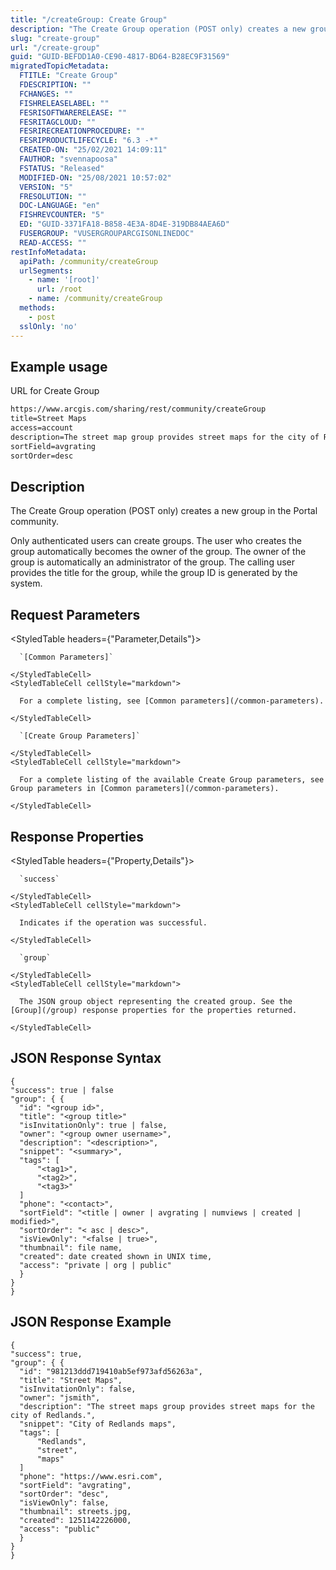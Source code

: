 ```yaml
---
title: "/createGroup: Create Group"
description: "The Create Group operation (POST only) creates a new group in the Portal community."
slug: "create-group"
url: "/create-group"
guid: "GUID-BEFDD1A0-CE90-4817-BD64-B28EC9F31569"
migratedTopicMetadata:
  FTITLE: "Create Group"
  FDESCRIPTION: ""
  FCHANGES: ""
  FISHRELEASELABEL: ""
  FESRISOFTWARERELEASE: ""
  FESRITAGCLOUD: ""
  FESRIRECREATIONPROCEDURE: ""
  FESRIPRODUCTLIFECYCLE: "6.3 -*"
  CREATED-ON: "25/02/2021 14:09:11"
  FAUTHOR: "svennapoosa"
  FSTATUS: "Released"
  MODIFIED-ON: "25/08/2021 10:57:02"
  VERSION: "5"
  FRESOLUTION: ""
  DOC-LANGUAGE: "en"
  FISHREVCOUNTER: "5"
  ED: "GUID-3371FA18-B858-4E3A-8D4E-319DB84AEA6D"
  FUSERGROUP: "VUSERGROUPARCGISONLINEDOC"
  READ-ACCESS: ""
restInfoMetadata:
  apiPath: /community/createGroup
  urlSegments:
    - name: '[root]'
      url: /root
    - name: /community/createGroup
  methods:
    - post
  sslOnly: 'no'
---
```


## Example usage

URL for Create Group

```markdown
https://www.arcgis.com/sharing/rest/community/createGroup
title=Street Maps
access=account
description=The street map group provides street maps for the city of Redlands.
sortField=avgrating
sortOrder=desc
```

## Description

The Create Group operation (POST only) creates a new group in the Portal community. 

Only authenticated users can create groups. The user who creates the group automatically becomes the owner of the group. The owner of the group is automatically an administrator of the group. The calling user provides the title for the group, while the group ID is generated by the system. 

## Request Parameters 

<StyledTable headers={"Parameter,Details"}>
  <StyledTableRow>
    <StyledTableCell cellStyle="markdown">

      `[Common Parameters]` 

    </StyledTableCell>
    <StyledTableCell cellStyle="markdown">

      For a complete listing, see [Common parameters](/common-parameters).

    </StyledTableCell>
  </StyledTableRow>
  <StyledTableRow>
    <StyledTableCell cellStyle="markdown">

      `[Create Group Parameters]` 

    </StyledTableCell>
    <StyledTableCell cellStyle="markdown">

      For a complete listing of the available Create Group parameters, see Group parameters in [Common parameters](/common-parameters).

    </StyledTableCell>
  </StyledTableRow>
</StyledTable>

## Response Properties

<StyledTable headers={"Property,Details"}>
  <StyledTableRow>
    <StyledTableCell cellStyle="markdown">

      `success` 

    </StyledTableCell>
    <StyledTableCell cellStyle="markdown">

      Indicates if the operation was successful.

    </StyledTableCell>
  </StyledTableRow>
  <StyledTableRow>
    <StyledTableCell cellStyle="markdown">

      `group` 

    </StyledTableCell>
    <StyledTableCell cellStyle="markdown">

      The JSON group object representing the created group. See the [Group](/group) response properties for the properties returned.

    </StyledTableCell>
  </StyledTableRow>
</StyledTable>

## JSON Response Syntax

```other
{    
"success": true | false
"group": { {
  "id": "<group id>",
  "title": "<group title>"
  "isInvitationOnly": true | false,
  "owner": "<group owner username>",
  "description": "<description>",
  "snippet": "<summary>",
  "tags": [
      "<tag1>",
      "<tag2>",
      "<tag3>"
  ]
  "phone": "<contact>",
  "sortField": "<title | owner | avgrating | numviews | created | modified>",
  "sortOrder": "< asc | desc>",
  "isViewOnly": "<false | true>",
  "thumbnail": file name,
  "created": date created shown in UNIX time,
  "access": "private | org | public"
  }
}
}
```

## JSON Response Example

```other
{    
"success": true,    
"group": { {
  "id": "981213ddd719410ab5ef973afd56263a",
  "title": "Street Maps",
  "isInvitationOnly": false,
  "owner": "jsmith",
  "description": "The street maps group provides street maps for the city of Redlands.",
  "snippet": "City of Redlands maps",
  "tags": [
      "Redlands",
      "street",
      "maps"
  ]
  "phone": "https://www.esri.com",
  "sortField": "avgrating",
  "sortOrder": "desc",
  "isViewOnly": false,
  "thumbnail": streets.jpg,
  "created": 1251142226000,
  "access": "public"
  }
}
}          
```

 
